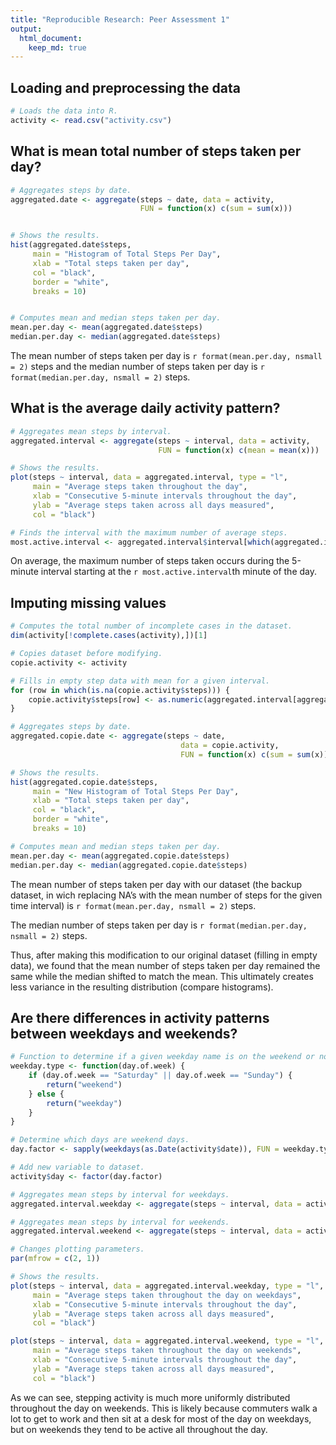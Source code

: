 ```yaml
---
title: "Reproducible Research: Peer Assessment 1"
output: 
  html_document:
    keep_md: true
---
```



## Loading and preprocessing the data

```r
# Loads the data into R.
activity <- read.csv("activity.csv")
```


## What is mean total number of steps taken per day?

```r
# Aggregates steps by date.
aggregated.date <- aggregate(steps ~ date, data = activity,
                             FUN = function(x) c(sum = sum(x)))


# Shows the results.
hist(aggregated.date$steps, 
     main = "Histogram of Total Steps Per Day",
     xlab = "Total steps taken per day",
     col = "black",
     border = "white",
     breaks = 10)


# Computes mean and median steps taken per day.
mean.per.day <- mean(aggregated.date$steps)
median.per.day <- median(aggregated.date$steps)

```

The mean number of steps taken per day is `r format(mean.per.day, nsmall = 2)` steps and the median number of steps taken per day is `r format(median.per.day, nsmall = 2)` steps.

## What is the average daily activity pattern?

```r
# Aggregates mean steps by interval.
aggregated.interval <- aggregate(steps ~ interval, data = activity,
                                 FUN = function(x) c(mean = mean(x)))

# Shows the results.
plot(steps ~ interval, data = aggregated.interval, type = "l",
     main = "Average steps taken throughout the day",
     xlab = "Consecutive 5-minute intervals throughout the day",
     ylab = "Average steps taken across all days measured",
     col = "black")

# Finds the interval with the maximum number of average steps.
most.active.interval <- aggregated.interval$interval[which(aggregated.interval$steps == max(aggregated.interval$steps))]

```

On average, the maximum number of steps taken occurs during the 5-minute interval starting at the `r most.active.interval`th minute of the day.



## Imputing missing values

```r
# Computes the total number of incomplete cases in the dataset.
dim(activity[!complete.cases(activity),])[1]

# Copies dataset before modifying.
copie.activity <- activity

# Fills in empty step data with mean for a given interval.
for (row in which(is.na(copie.activity$steps))) {
    copie.activity$steps[row] <- as.numeric(aggregated.interval[aggregated.interval$interval == copie.activity$interval[row],]["steps"])
}

# Aggregates steps by date.
aggregated.copie.date <- aggregate(steps ~ date, 
                                      data = copie.activity, 
                                      FUN = function(x) c(sum = sum(x)))

# Shows the results.
hist(aggregated.copie.date$steps, 
     main = "New Histogram of Total Steps Per Day",
     xlab = "Total steps taken per day",
     col = "black",
     border = "white",
     breaks = 10)

# Computes mean and median steps taken per day.
mean.per.day <- mean(aggregated.copie.date$steps)
median.per.day <- median(aggregated.copie.date$steps)

```

The mean number of steps taken per day with our dataset (the backup dataset, in wich replacing NA's with the mean number of steps for the given time interval) is `r format(mean.per.day, nsmall = 2)` steps.

The median number of steps taken per day is `r format(median.per.day, nsmall = 2)` steps. 

Thus, after making this modification to our original dataset (filling in empty data), we found that the mean number of steps taken per day remained the same while the median shifted to match the mean. This ultimately creates less variance in the resulting distribution (compare histograms).


## Are there differences in activity patterns between weekdays and weekends?

```r
# Function to determine if a given weekday name is on the weekend or not.
weekday.type <- function(day.of.week) {
    if (day.of.week == "Saturday" || day.of.week == "Sunday") {
        return("weekend")
    } else {
        return("weekday")
    }
}

# Determine which days are weekend days.
day.factor <- sapply(weekdays(as.Date(activity$date)), FUN = weekday.type)

# Add new variable to dataset.
activity$day <- factor(day.factor)

# Aggregates mean steps by interval for weekdays.
aggregated.interval.weekday <- aggregate(steps ~ interval, data = activity[activity$day == "weekday",], FUN = function(x) c(mean = mean(x)))

# Aggregates mean steps by interval for weekends.
aggregated.interval.weekend <- aggregate(steps ~ interval, data = activity[activity$day == "weekend",], FUN = function(x) c(mean = mean(x)))

```
```r

# Changes plotting parameters.
par(mfrow = c(2, 1))

# Shows the results.
plot(steps ~ interval, data = aggregated.interval.weekday, type = "l",
     main = "Average steps taken throughout the day on weekdays",
     xlab = "Consecutive 5-minute intervals throughout the day",
     ylab = "Average steps taken across all days measured",
     col = "black")

plot(steps ~ interval, data = aggregated.interval.weekend, type = "l",
     main = "Average steps taken throughout the day on weekends",
     xlab = "Consecutive 5-minute intervals throughout the day",
     ylab = "Average steps taken across all days measured",
     col = "black")

```

As we can see, stepping activity is much more uniformly distributed throughout the day on weekends. 
This is likely because commuters walk a lot to get to work and then sit at a desk for most of the day on weekdays, but on weekends they tend to be active all throughout the day.
